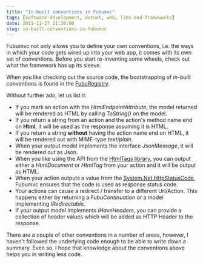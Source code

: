 ```yaml
---
title: "In-built conventions in Fubumvc"
tags: [software-development, dotnet, web, libs-and-frameworks]
date: 2011-11-27 21:30:00
slug: in-built-conventions-in-fubumvc
---
```


Fubumvc not only allows you to define your own conventions, i.e. the ways in which your code gets wired up into your web app,
it comes with its own set of conventions. Before you start re-inventing some wheels, check out what the framework has up its sleeve.

When you like checking out the source code, the bootstrapping of _in-built_ conventions is found in the [FubuRegistry][1].

Without further ado, let us list it:

* If you mark an action with the _HtmlEndpointAttribute_, the model returned will be rendered as HTML by calling _ToString()_ on the model.
* If you return a string from an action and the action's method name end on __Html__, it will be used as the response assuming it is HTML.
* If you return a string __without__ having the action name end on HTML, it will be rendered out with MIME-type _text/plain_.
* When your output model implements the interface _JsonMessage_, it will be rendered out as Json.
* When you like using the API from the [HtmlTags library][2], you can output either a _HtmlDocument_ or _HtmlTag_ from your action and it will be output as HTML.
* When your action outputs a value from the [System.Net.HttpStatusCode][3], Fubumvc ensures that the code is used as response status code.
* Your actions can cause a redirect / transfer to a different Url/Action. This happens either by returning a _FubuContinuation_ or a model implementing _IRedirectable_.
* If your output model implements _IHaveHeaders_, you can provide a collection of header values which will be added as HTTP Header to the response.

There are a couple of other conventions in a number of areas, however, I haven't followed the underlying code enough to be able to write down a summary. Even so,
I hope that knowledge about the conventions above helps you in writing less code.

  [1]: https://github.com/DarthFubuMVC/fubumvc/blob/master/src/FubuMVC.Core/FubuRegistry.DefaultConventions.cs
  [2]: http://htmltags.fubu-project.org/
  [3]: http://msdn.microsoft.com/en-us/library/system.net.httpstatuscode.aspx